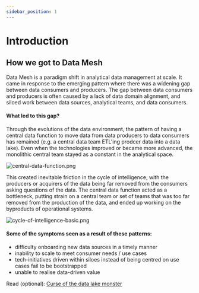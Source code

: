 ```yaml
---
sidebar_position: 1
---
```

# Introduction

## How we got to Data Mesh
Data Mesh is a paradigm shift in analytical data management at scale. It came in response to the emerging pattern where
there was a widening gap between data consumers and producers. The gap between data consumers and producers is often caused by 
a lack of data domain alignment, and siloed work between data sources, analytical teams, and data consumers. 

#### What led to this gap? 
Through the evolutions of the data environment, the pattern of having a central data function to move data from 
data producers to data consumers has remained (e.g. a central data team ETL'ing prodcer data into a data lake). Even when the technologies
improved or became more advanced, the monolithic central team stayed as a constant in the analytical space. 

<div style={{textAlign: 'center'}} > 

![central-data-function.png](./assets/central-data-function.png)
</div>

This created inevitable friction 
in the cycle of intelligence, with the producers or acquirers of the data being far removed from the consumers asking questions of the data. 
The central data function acted as a bottleneck, putting strain on a central team or set of teams that was too far removed from the production
of the data, and ended up working on the byproducts of operational systems.

<div style={{textAlign: 'center'}} > 

![cycle-of-intelligence-basic.png](./assets/cycle-of-intelligence-basic.png)
</div>

#### Some of the symptoms seen as a result of these patterns:
- difficulty onboarding new data sources in a timely manner
- inability to scale to meet consumer needs / use cases
- tech-initiatives driven within siloes instead of being centred on use cases fail to be bootstrapped
- unable to realise data-driven value

Read (optional): [Curse of the data lake monster](https://www.thoughtworks.com/insights/blog/curse-data-lake-monster)

